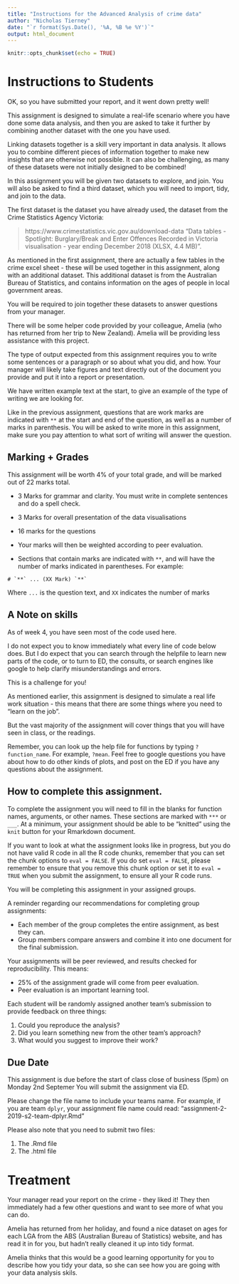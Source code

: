 ```yaml
---
title: "Instructions for the Advanced Analysis of crime data"
author: "Nicholas Tierney"
date: "`r format(Sys.Date(), '%A, %B %e %Y')`"
output: html_document
---
```


```r
knitr::opts_chunk$set(echo = TRUE)
```

# Instructions to Students

OK, so you have submitted your report, and it went down pretty well!

This assignment is designed to simulate a real-life scenario where you have done some data analysis, and then you are asked to take it further by combining another dataset with the one you have used. 

Linking datasets together is a skill very important in data analysis. It allows you to combine different pieces of information together to make new insights that are otherwise not possible. It can also be challenging, as many of these datasets were not initially designed to be combined!

In this assignment you will be given two datasets to explore, and join. You will also be asked to find a third dataset, which you will need to import, tidy, and join to the data.

The first dataset is the dataset you have already used, the dataset from the Crime Statistics Agency Victoria:

> https://www.crimestatistics.vic.gov.au/download-data "Data tables - Spotlight: Burglary/Break and Enter Offences Recorded in Victoria visualisation - year ending December 2018 (XLSX, 4.4 MB)".

As mentioned in the first assignment, there are actually a few tables in the crime excel sheet - these will be used together in this assignment, along with an additional dataset. This additional dataset is from the Australian Bureau of Statistics, and contains information on the ages of people in local government areas.

You will be required to join together these datasets to answer questions from your manager. 

There will be some helper code provided by your colleague, Amelia (who has returned from her trip  to New Zealand). Amelia will be providing less assistance with this project.

The type of output expected from this assignment requires you to write some sentences or a paragraph or so about what you did, and how. Your manager will likely take figures and text directly out of the document you provide and put it into a report or presentation.

We have written example text at the start, to give an example of the type of writing we are looking for.

Like in the previous assignment, questions that are work marks are indicated with `**` at the start and end of the question, as well as a number of marks in parenthesis. You will be asked to write more in this assignment, make sure you pay attention to what sort of writing will answer the question.

## Marking + Grades

This assignment will be worth 4% of your total grade, and will be marked out of 22 marks total.

* 3 Marks for grammar and clarity. You must write in complete sentences and do a spell check.
* 3 Marks for overall presentation of the data visualisations
* 16 marks for the questions

* Your marks will then be weighted according to peer evaluation.

* Sections that contain marks are indicated with `**`, and will have the number of marks indicated in parentheses. For example:

```
# `**` ... (XX Mark) `**`
```

Where `...` is the question text, and `XX` indicates the number of marks

## A Note on skills

As of week 4, you have seen most of the code used here. 

I do not expect you to know immediately what every line of code below does. But I do expect that you can search through the helpfile to learn new parts of the code, or to turn to ED, the consults, or search engines like google to help clarify misunderstandings and errors.

This is a challenge for you! 

As mentioned earlier, this assignment is designed to simulate a real life work situation - this means that there are some things where you need to "learn on the job". 

But the vast majority of the assignment will cover things that you will have seen in class, or the readings.

Remember, you can look up the help file for functions by typing `?function_name`. For example, `?mean`. Feel free to google questions you have about how to do other kinds of plots, and post on the ED if you have any questions about the assignment.

## How to complete this assignment.

To complete the assignment you will need to fill in the blanks for function names, arguments, or other names. These sections are marked with `***` or `___`. At a minimum, your assignment should be able to be "knitted" using the `knit` button for your Rmarkdown document. 

If you want to look at what the assignment looks like in progress, but you do not have valid R code in all the R code chunks, remember that you can set the chunk options to `eval = FALSE`. If you do set `eval = FALSE`, please remember to ensure that you remove this chunk option or set it to `eval = TRUE` when you submit the assignment, to ensure all your R code runs.

You will be completing this assignment in your assigned groups. 

A reminder regarding our recommendations for completing group assignments:

 * Each member of the group completes the entire assignment, as best they can.
 * Group members compare answers and combine it into one document for the final submission. 

Your assignments will be peer reviewed, and results checked for reproducibility. 
This means:

* 25% of the assignment grade will come from peer evaluation. 
* Peer evaluation is an important learning tool. 

Each student will be randomly assigned another team's submission to provide feedback on three things: 

  1. Could you reproduce the analysis? 
  2. Did you learn something new from the other team's approach?
  3. What would you suggest to improve their work?

## Due Date

This assignment is due before the start of class close of business (5pm) on Monday 2nd Septemer You will submit the assignment via ED. 

Please change the file name to include your teams name. For example, if you are team `dplyr`, your assignment file name could read: "assignment-2-2019-s2-team-dplyr.Rmd"

Please also note that you need to submit two files:

1. The .Rmd file
2. The .html file

# Treatment

Your manager read your report on the crime - they liked it! They then immediately had a few other questions and want to see more of what you can do.

Amelia has returned from her holiday, and found a nice dataset on ages for each LGA from the ABS (Australian Bureau of Statistics) website, and has read it in for you, but hadn't really cleaned it up into tidy format. 

Amelia thinks that this would be a good learning opportunity for you to describe how you tidy your data, so she can see how you are going with your data analysis skils.

